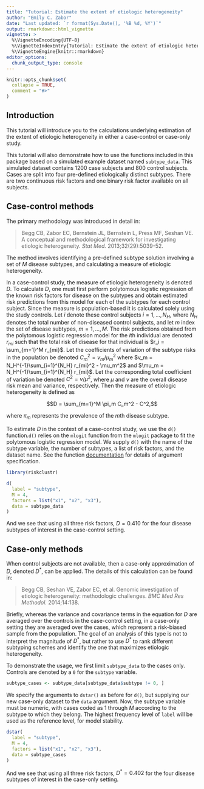 ```yaml
---
title: "Tutorial: Estimate the extent of etiologic heterogeneity"
author: "Emily C. Zabor"
date: "Last updated: `r format(Sys.Date(), '%B %d, %Y')`"
output: rmarkdown::html_vignette
vignette: >
  %\VignetteEncoding{UTF-8}
  %\VignetteIndexEntry{Tutorial: Estimate the extent of etiologic heterogeneity}
  %\VignetteEngine{knitr::rmarkdown}
editor_options: 
  chunk_output_type: console
---
```


```r
knitr::opts_chunk$set(
  collapse = TRUE,
  comment = "#>"
)
```


## Introduction

This tutorial will introduce you to the calculations underlying estimation of the extent of etiologic heterogeneity in either a case-control or case-only study. 

This tutorial will also demonstrate how to use the functions included in this package based on a simulated example dataset named `subtype_data`. This simulated dataset contains 1200 case subjects and 800 control subjects. Cases are split into four pre-defined etiologically distinct subtypes. There are two continuous risk factors and one binary risk factor available on all subjects.


## Case-control methods

The primary methodology was introduced in detail in:

> Begg CB, Zabor EC, Bernstein JL, Bernstein L, Press MF, Seshan VE. A conceptual and methodological framework for investigating etiologic heterogeneity. *Stat Med.* 2013;32(29):5039-52.

The method involves identifying a pre-defined subtype solution involving a set of $M$ disease subtypes, and calculating a measure of etiologic heterogeneity. 

In a case-control study, the measure of etiologic heterogeneity is denoted $D$. To calculate $D$, one must first perform polytomous logistic regression of the known risk factors for disease on the subtypes and obtain estimated risk predictions from this model for each of the subtypes for each control subject. Since the measure is population-based it is calculated solely using the study controls. Let $i$ denote these control subjects $i=1, \ldots, N_H$, where $N_H$ denotes the total number of non-diseased control subjects, and let $m$ index the set of disease subtypes, $m=1, \ldots, M$. The risk predictions obtained from the polytomous logistic regression model for the $i$th individual are denoted $r_{mi}$ such that the total risk of disease for that individual is $r_i = \sum_{m=1}^M r_{mi}$. Let the coefficients of variation of the subtype risks in the population be denoted $C_m^2 = v_m / \mu_m^2$ where $v_m = N_H^{-1}\sum_{i=1}^{N_H} r_{mi}^2 - \mu_m^2$ and $\mu_m = N_H^{-1}\sum_{i=1}^{N_H} r_{mi}$. Let the corresponding total coefficient of variation be denoted $C^2 = v / \mu^2$, where $\mu$ and $v$ are the overall disease risk mean and variance, respectively. Then the measure of etiologic heterogeneity is defined as

$$D = \sum_{m=1}^M \pi_m C_m^2 - C^2,$$

where $\pi_m$ represents the prevalence of the $m$th disease subtype. 

To estimate $D$ in the context of a case-control study, we use the `d()` function.`d()` relies on the `mlogit` function from the `mlogit` package to fit the polytomous logistic regression model. We supply `d()` with the name of the subtype variable, the number of subtypes, a list of risk factors, and the dataset name. See the function [documentation](http://www.emilyzabor.com/riskclustr/reference/d.html) for details of argument specification.

```r
library(riskclustr)

d(
  label = "subtype",
  M = 4, 
  factors = list("x1", "x2", "x3"),
  data = subtype_data
)
```

And we see that using all three risk factors, $D=0.410$ for the four disease subtypes of interest in the case-control setting.


## Case-only methods

When control subjects are not available, then a case-only approximation of $D$, denoted $D^\ast$, can be applied. The details of this calculation can be found in:

> Begg CB, Seshan VE, Zabor EC, et al. Genomic investigation of etiologic heterogeneity: methodologic challenges. *BMC Med Res Methodol.* 2014;14:138. 

Briefly, whereas the variance and covariance terms in the equation for $D$ are averaged over the controls in the case-control setting, in a case-only setting they are averaged over the cases, which represent a risk-biased sample from the population. The goal of an analysis of this type is not to interpret the magnitude of $D^\ast$, but rather to use $D^\ast$ to rank different subtyping schemes and identify the one that maximizes etiologic heterogeneity.

To demonstrate the usage, we first limit `subtype_data` to the cases only. Controls are denoted by a `0` for the `subtype` variable.

```r
subtype_cases <- subtype_data[subtype_data$subtype != 0, ]
```

We specify the arguments to `dstar()` as before for `d()`, but supplying our new case-only dataset to the `data` argument. Now, the subtype variable must be numeric, with cases coded as $1$ through $M$ according to the subtype to which they belong. The highest frequency level of `label` will be used as the reference level, for model stability.

```r
dstar(
  label = "subtype",
  M = 4, 
  factors = list("x1", "x2", "x3"),
  data = subtype_cases
)
```

And we see that using all three risk factors, $D^\ast=0.402$ for the four disease subtypes of interest in the case-only setting.

